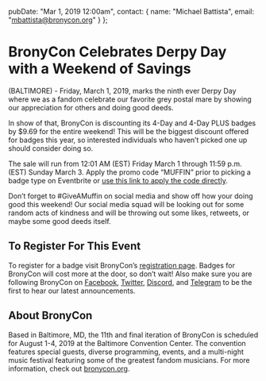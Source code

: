   pubDate: "Mar 1, 2019 12:00am",
  contact: {
    name: "Michael Battista",
    email: "mbattista@bronycon.org"
  }
};

# BronyCon Celebrates Derpy Day with a Weekend of Savings

(BALTIMORE) - Friday, March 1, 2019, marks the ninth ever Derpy Day where we as a fandom celebrate our favorite grey postal mare by showing our appreciation for others and doing good deeds.

In show of that, BronyCon is discounting its 4-Day and 4-Day PLUS badges by \$9.69 for the entire weekend! This will be the biggest discount offered for badges this year, so interested individuals who haven’t picked one up should consider doing so.

The sale will run from 12:01 AM (EST) Friday March 1 through 11:59 p.m. (EST) Sunday March 3. Apply the promo code “MUFFIN” prior to picking a badge type on Eventbrite or [use this link to apply the code directly](https://bronycon2019.eventbrite.com/?discount=MUFFIN#tickets).

Don’t forget to #GiveAMuffin on social media and show off how your doing good this weekend! Our social media squad will be looking out for some random acts of kindness and will be throwing out some likes, retweets, or maybe some good deeds itself.

## To Register For This Event

To register for a badge visit BronyCon’s [registration page](http://bronycon.org#register). Badges for BronyCon will cost more at the door, so don’t wait! Also make sure you are following BronyCon on [Facebook](https://www.facebook.com/BronyCon), [Twitter](https://twitter.com/bronycon), [Discord](https://twitter.com/bronycon), and [Telegram](https://t.me/BronyCon) to be the first to hear our latest announcements.

## About BronyCon

Based in Baltimore, MD, the 11th and final iteration of BronyCon is scheduled for August 1-4, 2019 at the Baltimore Convention Center. The convention features special guests, diverse programming, events, and a multi-night music festival featuring some of the greatest fandom musicians. For more information, check out [bronycon.org](https://bronycon.org).
